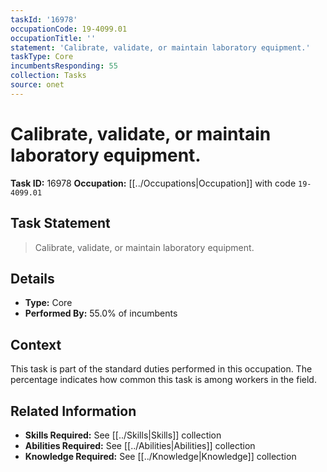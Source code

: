 ```yaml
---
taskId: '16978'
occupationCode: 19-4099.01
occupationTitle: ''
statement: 'Calibrate, validate, or maintain laboratory equipment.'
taskType: Core
incumbentsResponding: 55
collection: Tasks
source: onet
---
```

# Calibrate, validate, or maintain laboratory equipment.

**Task ID:** 16978
**Occupation:** [[../Occupations|Occupation]] with code `19-4099.01`

## Task Statement

> Calibrate, validate, or maintain laboratory equipment.

## Details

- **Type:** Core
- **Performed By:** 55.0% of incumbents

## Context

This task is part of the standard duties performed in this occupation. The percentage indicates how common this task is among workers in the field.

## Related Information

- **Skills Required:** See [[../Skills|Skills]] collection
- **Abilities Required:** See [[../Abilities|Abilities]] collection
- **Knowledge Required:** See [[../Knowledge|Knowledge]] collection
